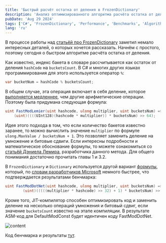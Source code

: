 ```yaml
---
title: 'Быстрый расчёт остатка от деления в FrozenDictionary'
description: 'Анализ оптимизированного алгоритма расчёта остатка от деления в FrozenDictionary и его сравнение с классическим подходом'
pubDate: 'Aug 29 2024'
tags: ['C#', 'FrozenDictionary', 'Performance', 'Benchmarks', 'Algorithms']
lang: 'ru'
---
```



В процессе работы над [статьёй про FrozenDictionary]({{site.baseurl}}/2024/08/22/frozen-dictionary.html) заметил немало интересных деталей, о которых хочется рассказать. Начнём с простого, поэтому сегодня о быстром алгоритме расчёта остатка от деления.

Как известно, индекс бакета в словаре рассчитывается как остаток от деления `hashCode` на `bucketsCount`. В C# и многих других языках программирования для этого используется оператор `%`:

``` cs
var bucketNum = hashCode % bucketsCount;
```

В общем случае, эта операция включает в себя деление, которое [выполняется медленнее](https://stackoverflow.com/questions/15745819/why-is-division-more-expensive-than-multiplication), чем другие арифметические операции. Поэтому была придумана следующая формула:

``` cs
uint FastModLemier(uint hashcode, ulong multiplier, uint bucketsNum) => 
    (uint)((((UInt128)(hashcode * multiplier)) * bucketsNum) >> 64);
```

Идея этого подхода в том, что если количество бакетов известно заранее, то можно вычислить значение `multiplier` по формуле `ulong.MaxValue / bucketsNum + 1`. Это позволяет заменить деление на умножение и битовые сдвиги. Если интересны подробности и математическое обоснование формулы, то можете ознакомиться со [статьёй Дэниела Лемира](https://r-libre.teluq.ca/1633/1/Faster_Remainder_of_the_Division_by_a_Constant.pdf), разработчика данного метода. Для общего понимания достаточно прочитать главы 1 и 3.2.

В `FrozenDictionary` и `Dictionary` используется другой вариант [формулы](https://github.com/dotnet/runtime/blob/2aca5e53dba1a620ae5b57972c355eebed0cdb08/src/libraries/System.Private.CoreLib/src/System/Collections/HashHelpers.cs#L99), который, по [словам разработчиков Microsoft](https://github.com/dotnet/runtime/pull/406) немного быстрее, что подтверждается результатами бенчмарка:

``` cs
uint FastModDotNet(uint hashcode, ulong multiplier, uint bucketsNum) => 
        (uint)(((((multiplier * hashcode) >> 32) + 1) * bucketsNum) >> 32);
```

Кроме того, JIT-компилятор способен оптимизировать код и заменить деление на несколько операций умножения и битовый сдвиг, если значение `bucketsCount` известно на этапе компиляции. В результате ASM-код для DefaultModConst будет идентичен коду FastModDotNet.

<Image src={image01} alt="content" />

Код бенчмарка и результаты [тут](https://github.com/alexeyfv/fastmod).
